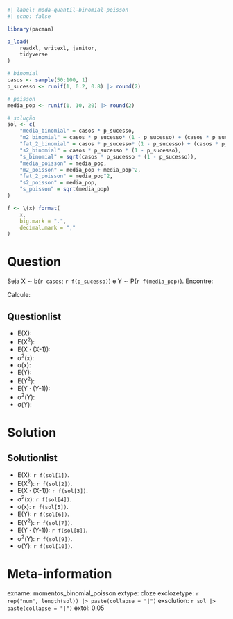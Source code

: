 ```r
#| label: moda-quantil-binomial-poisson
#| echo: false

library(pacman)

p_load(
    readxl, writexl, janitor,
    tidyverse
)

# binomial
casos <- sample(50:100, 1)
p_sucesso <- runif(1, 0.2, 0.8) |> round(2)

# poisson
media_pop <- runif(1, 10, 20) |> round(2)

# solução
sol <- c(
    "media_binomial" = casos * p_sucesso,
    "m2_binomial" = casos * p_sucesso* (1 - p_sucesso) + (casos * p_sucesso)^2,
    "fat_2_binomial" = casos * p_sucesso* (1 - p_sucesso) + (casos * p_sucesso)^2 - casos * p_sucesso,
    "s2_binomial" = casos * p_sucesso * (1 - p_sucesso),
    "s_binomial" = sqrt(casos * p_sucesso * (1 - p_sucesso)),
    "media_poisson" = media_pop,
    "m2_poisson" = media_pop + media_pop^2,
    "fat_2_poisson" = media_pop^2,
    "s2_poisson" = media_pop,
    "s_poisson" = sqrt(media_pop) 
)

f <- \(x) format(
    x,
    big.mark = ".",
    decimal.mark = ","
)
```

Question
========

Seja X &sim; b(`r casos`; `r f(p_sucesso)`) e Y &sim; P(`r f(media_pop)`). Encontre:


Calcule:

Questionlist
------------
* E(X):
* E(X^2^):
* E(X &#183; (X-1)):
* &sigma;^2^(x):
* &sigma;(x):
* E(Y):
* E(Y^2^):
* E(Y &#183; (Y-1)):
* &sigma;^2^(Y):
* &sigma;(Y):

Solution
========
Solutionlist
------------
* E(X): `r f(sol[1])`.
* E(X^2^): `r f(sol[2])`.
* E(X &#183; (X-1)): `r f(sol[3])`.
* &sigma;^2^(x): `r f(sol[4])`.
* &sigma;(x): `r f(sol[5])`.
* E(Y): `r f(sol[6])`.
* E(Y^2^): `r f(sol[7])`.
* E(Y &#183; (Y-1)): `r f(sol[8])`.
* &sigma;^2^(Y): `r f(sol[9])`.
* &sigma;(Y): `r f(sol[10])`.

Meta-information
================
exname: momentos_binomial_poisson
extype: cloze
exclozetype: `r rep("num", length(sol)) |> paste(collapse = "|")`
exsolution: `r sol |> paste(collapse = "|")`
extol: 0.05